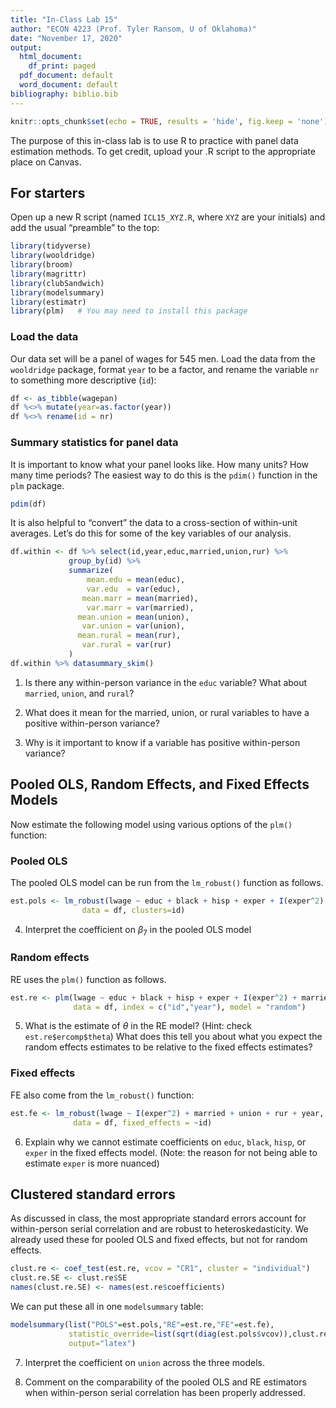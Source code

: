 ```yaml
---
title: "In-Class Lab 15"
author: "ECON 4223 (Prof. Tyler Ransom, U of Oklahoma)"
date: "November 17, 2020"
output:
  html_document:
    df_print: paged
  pdf_document: default
  word_document: default
bibliography: biblio.bib
---
```


```r
knitr::opts_chunk$set(echo = TRUE, results = 'hide', fig.keep = 'none')
```

The purpose of this in-class lab is to use R to practice with panel data estimation methods. To get credit, upload your .R script to the appropriate place on Canvas.

## For starters
Open up a new R script (named `ICL15_XYZ.R`, where `XYZ` are your initials) and add the usual "preamble" to the top:
```r
library(tidyverse)
library(wooldridge)
library(broom)
library(magrittr)
library(clubSandwich)
library(modelsummary)
library(estimatr)
library(plm)   # You may need to install this package
```

### Load the data
Our data set will be a panel of wages for 545 men. Load the data from the `wooldridge` package, format `year` to be a factor, and rename the variable `nr` to something more descriptive (`id`):
```r
df <- as_tibble(wagepan)
df %<>% mutate(year=as.factor(year))
df %<>% rename(id = nr)
```

### Summary statistics for panel data
It is important to know what your panel looks like. How many units? How many time periods? The easiest way to do this is the `pdim()` function in the `plm` package.
```r
pdim(df)
```

It is also helpful to "convert" the data to a cross-section of within-unit averages. Let's do this for some of the key variables of our analysis.
```r
df.within <- df %>% select(id,year,educ,married,union,rur) %>% 
             group_by(id) %>% 
             summarize(
                 mean.edu = mean(educ),
                 var.edu  = var(educ),
                mean.marr = mean(married),
                 var.marr = var(married),
               mean.union = mean(union),
                var.union = var(union),
               mean.rural = mean(rur),
                var.rural = var(rur)
             )
df.within %>% datasummary_skim()
```

1. Is there any within-person variance in the `educ` variable? What about `married`, `union`, and `rural`?

2. What does it mean for the married, union, or rural variables to have a positive within-person variance?

3. Why is it important to know if a variable has positive within-person variance?

## Pooled OLS, Random Effects, and Fixed Effects Models
Now estimate the following model using various options of the `plm()` function:

\begin{align*}
\log(wage_{it}) & = \beta_0 + \beta_1 educ_{i} + \beta_2 black_{i} + \beta_3 hisp_{i} + \beta_4 exper_{it} + \beta_5 exper_{it}^2 + \beta_6 married_{it} + \\ 
&\phantom{=\,\,}\beta_7 union_{it} + \beta_8 rur_{it} + \sum_t \beta_{9,t}year_{it} + a_i + u_{it} 
\end{align*}

### Pooled OLS
The pooled OLS model can be run from the `lm_robust()` function as follows.
```r
est.pols <- lm_robust(lwage ~ educ + black + hisp + exper + I(exper^2) + married + union + rur + year,
                data = df, clusters=id)
```

4. Interpret the coefficient on $\beta_7$ in the pooled OLS model

### Random effects
RE uses the `plm()` function as follows.
```r
est.re <- plm(lwage ~ educ + black + hisp + exper + I(exper^2) + married + union + rur + year, 
              data = df, index = c("id","year"), model = "random")
```

5. What is the estimate of $\theta$ in the RE model? (Hint: check `est.re$ercomp$theta`) What does this tell you about what you expect the random effects estimates to be relative to the fixed effects estimates?

### Fixed effects
FE also come from the `lm_robust()` function:
```r
est.fe <- lm_robust(lwage ~ I(exper^2) + married + union + rur + year, 
              data = df, fixed_effects = ~id)
```

6. Explain why we cannot estimate coefficients on `educ`, `black`, `hisp`, or `exper` in the fixed effects model. (Note: the reason for not being able to estimate `exper` is more nuanced)

## Clustered standard errors
As discussed in class, the most appropriate standard errors account for within-person serial correlation and are robust to heteroskedasticity. We already used these for pooled OLS and fixed effects, but not for random effects.
```r
clust.re <- coef_test(est.re, vcov = "CR1", cluster = "individual")
clust.re.SE <- clust.re$SE
names(clust.re.SE) <- names(est.re$coefficients)
```

We can put these all in one `modelsummary` table:
```r
modelsummary(list("POLS"=est.pols,"RE"=est.re,"FE"=est.fe),
             statistic_override=list(sqrt(diag(est.pols$vcov)),clust.re.SE,sqrt(diag(est.fe$vcov))),
             output="latex")
```

7. Interpret the coefficient on `union` across the three models.

8. Comment on the comparability of the pooled OLS and RE estimators when within-person serial correlation has been properly addressed.
